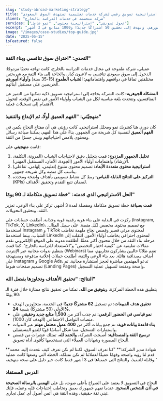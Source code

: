 ---
slug: "study-abroad-marketing-strategy"
title: "دراسة حالة: بناء استراتيجية تسويق رقمي لشركة خدمات تعليمية تستهدف السوق السعودي"
client: "شركة متخصصة في خدمات الدراسة بالخارج"
services: ["تحول تسويقي", "استراتيجية محتوى", "نمو شامل"]
excerpt: "تحليل لكيفية بناء استراتيجية تسويق رقمي ومحتوى من الصفر، تستهدف الشباب السعودي وأولياء أمورهم، وتهدف إلى تحقيق 50 اشتراكًا جديدًا و1000 متابع في 3 أشهر."
image: "/images/case-studies/top-guide.jpg"
date: "2025-06-15"
isFeatured: false
---

### التحدي: "اختراق سوق تنافسي وبناء الثقة"

عميلي، شركة طموحة في مجال خدمات الدراسة بالخارج، كانت تواجه تحديًا مزدوجًا: الدخول إلى سوق سعودي تنافسي به لاعبون كبار، والحاجة إلى بناء الثقة مع شريحتين مختلفتين تمامًا في دوافعهم واهتماماتهم: **الشباب الطموح** (15-35 سنة) **وأولياء أمورهم** الحريصين على مستقبل أبنائهم.

**المشكلة الجوهرية:** كانت الشركة بحاجة إلى استراتيجية تسويق ذكية تمكنها من التميز عن المنافسين، وتتحدث بلغة مناسبة لكل من الشباب وأولياء الأمور في نفس الوقت، لتحويل الاهتمام إلى تسجيلات فعلية.

### منهجيّتي: "الفهم العميق أولًا، ثم الإبداع والتنفيذ"

كان دوري هنا كشريك نمو ومحلل استراتيجي. كانت رؤيتي هي أن مفتاح النجاح يكمن في **الفهم العميق** لنفسية كل شريحة من الجمهور. بناءً على هذا الفهم، يمكننا صياغة رسائل ومحتوى يلامس احتياجاتهم ويبني جسرًا من الثقة.

قامت **منهجيتي** على:

1.  **تحليل الجمهور المزدوج:** قمت بتحليل دقيق لاحتياجات الشباب (المرونة، التكلفة، الإرشاد) واهتمامات أولياء الأمور (الجودة، الأمان، المستقبل المهني).
2.  **استراتيجية محتوى متعددة الأبعاد:** تصميم محتوى متنوع (تعليمي، إلهامي، تفاعلي) يناسب كل منصة وكل شريحة جمهور.
3.  **التركيز على النتائج القابلة للقياس:** ربط كل نشاط تسويقي بأهداف واضحة ومحددة (KPIs) لضمان تتبع التقدم وتحقيق الأهداف.

### الحل الاستراتيجي الذي قدمته: "خطة تسويق متكاملة لـ 90 يومًا"

**قمت بصياغة** خطة تسويق متكاملة ومفصلة لمدة 3 أشهر، تركز على بناء الوعي، تعزيز الثقة، وتحقيق التحويلات.

<Accordion>
  <AccordionItem title="الشهر الأول: بناء الوعي وتأسيس الحضور الرقمي">
    ركزت في البداية على بناء هوية رقمية قوية وجذابة. أطلقت حسابات على
    (Instagram, TikTok, X, LinkedIn)، مع تصميم محتوى مخصص لكل منصة. على سبيل
    المثال، استخدمنا Instagram و TikTok لمحتوى مرئي قصير وقصص نجاح ملهمة تخاطب
    الشباب، بينما استخدمنا LinkedIn لمحتوى احترافي يخاطب أولياء الأمور.
  </AccordionItem>
  <AccordionItem title="الشعر الثاني: تعميق الثقة وتقديم القيمة">
    انتقلت إلى مرحلة بناء الثقة من خلال محتوى أكثر عمقًا. أطلقت مدونة على الموقع
    الإلكتروني تقدم مقالات تعليمية عن "كيفية اختيار التخصص" و"الاستعداد للدراسة
    بالخارج". كما قمت بتنظيم ندوات مجانية عبر الإنترنت (Webinars) تضم طلابًا
    حاليين يشاركون تجاربهم، مما أضاف مصداقية هائلة.
  </AccordionItem>
  <AccordionItem title="الشهر الثالث: التركيز على التحويلات وتحقيق الأهداف">
    بعد بناء الوعي والثقة، أطلقت حملات إعلانية مدفوعة ومستهدفة على Instagram و
    Google Ads، تدعو المهتمين مباشرة لحجز استشارة مجانية. تم تصميم صفحات هبوط
    (Landing Pages) واضحة ومقنعة لتسهيل عملية التسجيل.
  </AccordionItem>
</Accordion>

### النتائج: "تحقيق الأهداف وتجاوزها بفضل الله"

بتطبيق هذه الخطة المركزة، و**بتوفيق من الله**، تمكنا من تحقيق نتائج ممتازة خلال فترة الـ 90 يومًا:

- **تحقيق هدف المبيعات:** تم تسجيل **62 مشتركًا جديدًا** في الخدمة، متجاوزين الهدف الأولي (50 مشتركًا) بنسبة **24%**.
- **نمو قياسي في الحضور الرقمي:** تم جذب أكثر من **1,500 متابع جديد وحقيقي** على منصات التواصل الاجتماعي (الهدف كان 1000).
- **بناء قاعدة بيانات قوية:** تم جمع بيانات أكثر من **400 عميل محتمل مهتم** عبر الندوات واستمارات التسجيل، مما شكل أساسًا قويًا للنمو المستقبلي.
- **ترسيخ الثقة والمصداقية:** أصبحت الشركة، **والحمد لله**، تمتلك عشرات من قصص النجاح المصورة وشهادات العملاء التي تستخدمها كأقوى أداة تسويق.

<Callout type="success">
  **شهادة مدير الشركة:** "كنا نعرف السوق، لكننا لم نكن نعرف كيف نتحدث إليه. محمد
  قدم لنا رؤية واضحة وفهمًا عميقًا لعملائنا لم نكن نمتلكه. الخطة التي وضعها كانت
  عملية وقابلة للتنفيذ، والنتائج التي حققناها في 3 أشهر فقط كانت خير دليل على
  صحة منهجيته."
</Callout>

### الدرس المستفاد

النجاح في التسويق لا يعتمد على الصراخ بأعلى صوت، بل على **الهمس بالرسالة الصحيحة في أذن الشخص الصحيح**. عندما تفهم جمهورك بعمق وتخاطب احتياجات قلبه وعقله، فإنك تبني ثقة حقيقية، وهذه الثقة هي أثمن أصول أي عمل تجاري.
